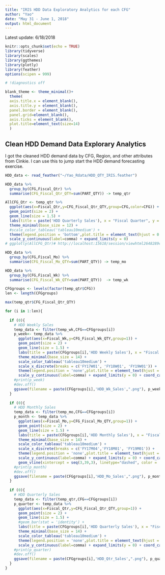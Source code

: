 ```yaml
---
title: "IRIS HDD Data Exploratory Analytics for each CFG"
author: "Yao"
date: "May 31 - June 1, 2018"
output: html_document
---
```


Latest update: 6/18/2018

```r
knitr::opts_chunk$set(echo = TRUE)
library(tidyverse)
library(scales)
library(ggthemes)
library(plotly)
library(feather)
options(scipen = 999)

# !diagnostics off

blank_theme <- theme_minimal()+
  theme(
  axis.title.x = element_blank(),
  axis.title.y = element_blank(),
  panel.border = element_blank(),
  panel.grid=element_blank(),
  axis.ticks = element_blank(),
  plot.title=element_text(size=14)
  )

```

## Clean HDD Demand Data Explorary Analytics

I got the cleaned HDD demand data by CFG, Region, and other attributes from Cinkie. I can use this to jump start the HDD demand forecasting exercise.
```r
HDD_data <- read_feather("~/Yao_Rdata/HDD_QTY_IRIS.feather")
```

```r
HDD_data %>% 
  group_by(CFG,Fiscal_Qtr) %>%
  summarise(CFG_Fiscal_Qtr_QTY=sum(PART_QTY)) -> temp_qtr

AllCFG_Qtr <- temp_qtr %>% 
  ggplot(aes(x=Fiscal_Qtr,y=CFG_Fiscal_Qtr_QTY,group=CFG,color=CFG)) +
  geom_point(size = 2) +
  geom_line(size = 1.5) +
  labs(title = paste('HDD Quarterly Sales'), x = "Fiscal Quarter", y = "Part Quantity") + 
  theme_minimal(base_size = 12) + 
  #scale_color_tableau('tableau10medium') + 
  theme(legend.position = 'bottom',plot.title = element_text(hjust = 0.5))+
  scale_y_continuous(label=comma) + expand_limits(y = 0)
# ggplotly(AllCFG_Qtr)# http://localhost:15618/session/viewhtml2648289c24ca/index.html

HDD_data %>% 
  group_by(CFG,Fiscal_Mo) %>%
  summarise(CFG_Fiscal_Mo_QTY=sum(PART_QTY)) -> temp_mo

HDD_data %>% 
  group_by(CFG,Fiscal_Wk) %>%
  summarise(CFG_Fiscal_Wk_QTY=sum(PART_QTY))  -> temp_wk

CFGgroups <- levels(factor(temp_qtr$CFG))
len <- length(CFGgroups)

max(temp_qtr$CFG_Fiscal_Qtr_QTY)

for (i in 1:len){
  
  if (0){
    # HDD Weekly Sales
    temp_data <- filter(temp_wk,CFG==CFGgroups[i])
    p_week<- temp_data %>%
      ggplot(aes(x=Fiscal_Wk,y=CFG_Fiscal_Wk_QTY,group=1)) +
      geom_point(size = 2) +
      geom_line(size = 1.5) +
      labs(title = paste(CFGgroups[i],'HDD Weekly Sales'), x = "Fiscal Week", y = "Part Quantity") + 
      theme_minimal(base_size = 14) + 
      scale_color_tableau('tableau10medium') + 
      scale_x_discrete(breaks = c('FY17W01', 'FY18W01', 'FY19W01')) +
      theme(legend.position = 'none',plot.title = element_text(hjust = 0.5)) +
      scale_y_continuous(label=comma) + expand_limits(y = 0) + coord_cartesian(ylim = c(0,300000))
    #print(p_week)
    #dev.off()
    ggsave(filename = paste(CFGgroups[i],'HDD_Wk_Sales',".png"), p_week, width=10)
  }
  
  if (0){
    # HDD Monthly Sales
    temp_data <- filter(temp_mo,CFG==CFGgroups[i])
    p_month <- temp_data %>%
      ggplot(aes(x=Fiscal_Mo,y=CFG_Fiscal_Mo_QTY,group=1)) +
      geom_point(size = 2) +
      geom_line(size = 1.5) +
      labs(title = paste(CFGgroups[i],'HDD Monthly Sales'), x = "Fiscal Month", y = "Part Quantity") + 
      theme_minimal(base_size = 14) + 
      scale_color_tableau('tableau10medium') + 
      scale_x_discrete(breaks = c('FY17M04','FY18M01', 'FY19M01')) +
      theme(legend.position = 'none',plot.title = element_text(hjust = 0.5)) +
      scale_y_continuous(label=comma) + expand_limits(y = 0) + coord_cartesian(ylim = c(0,300000))
      geom_vline(xintercept = seq(3,39,3), linetype="dashed", color = 'gray')
    #print(p_month)
    #dev.off()
    ggsave(filename = paste(CFGgroups[i],'HDD_Mo_Sales',".png"), p_month, width=10)
  }
  
  if (0){
    # HDD Quarterly Sales
    temp_data <- filter(temp_qtr,CFG==CFGgroups[i])
    p_quarter <- temp_data %>%
      ggplot(aes(x=Fiscal_Qtr,y=CFG_Fiscal_Qtr_QTY,group=1)) +
      geom_point(size = 2) +
      geom_line(size = 1.5) +
      #geom_bar(stat = 'identity') +
      labs(title = paste(CFGgroups[i],'HDD Quarterly Sales'), x = "Fiscal Quarter", y = "Part Quantity") + 
      theme_minimal(base_size = 14) + 
      scale_color_tableau('tableau10medium') + 
      theme(legend.position = 'none',plot.title = element_text(hjust = 0.5))+
      scale_y_continuous(label=comma) + expand_limits(y = 0) + coord_cartesian(ylim = c(0,300000))
    #print(p_quarter)
    #dev.off()
    ggsave(filename = paste(CFGgroups[i],'HDD_Qtr_Sales',".png"), p_quarter, width=10)
  }
}
```

